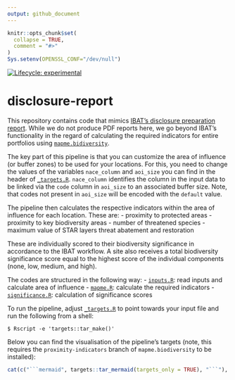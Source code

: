 ```yaml
---
output: github_document
---
```


<!-- README.md is generated from README.Rmd. Please edit that file -->

```r
knitr::opts_chunk$set(
  collapse = TRUE,
  comment = "#>"
)
Sys.setenv(OPENSSL_CONF="/dev/null")
```


<!-- badges: start -->
[![Lifecycle: experimental](https://img.shields.io/badge/lifecycle-experimental-orange.svg)](https://www.tidyverse.org/lifecycle/#experimental)
<!-- badges: end -->

# disclosure-report

This repository contains code that mimics [IBAT's disclosure preparation report](https://www.ibat-alliance.org/sample-downloads).
While we do not produce PDF reports here, we go beyond IBAT's functionality in
the regard of calculating the required indicators for entire portfolios using
[`mapme.bidiversity`](https://github.com/mapme-initiative/mapme.biodiversity).

The key part of this pipeline is that you can customize the area of influence 
(or buffer zones) to be used for your locations. For this, you need to
change the values of the variables `nace_column` and `aoi_size` you can find
in the header of [`_targets.R`](_targets.R). `nace_column` identifies the 
column in the input data to be linked via the `code` column in `aoi_size` 
to an associated buffer size. Note, that codes not present in `aoi_size` will
be encoded with the `default` value.

The pipeline then calculates the respective indicators within the area of influence 
for each location. These are:
- proximity to protected areas
- proximity to key biodiversity areas
- number of threatened species
- maximum value of STAR layers threat abatement and restoration

These are individually scored to their biodiversity significance in accordance
to the IBAT workflow. A site also receives a total biodiversity significance score
equal to the highest score of the individual components (none, low, medium, and high).

The codes are structured in the following way:
- [`inputs.R`](R/inputs.R): read inputs and calculate area of influence
- [`mapme.R`](R/mapme.R): calculate the required indicators
- [`significance.R`](R/significance.R): calculation of significance scores

To run the pipeline, adjust [`_targets.R`](_targets.R) to point towards your
input file and run the following from a shell:

```shell
$ Rscript -e 'targets::tar_make()'
```

Below you can find the visualisation of the pipeline's targets (note, this requires
the `proximity-indicators` branch of `mapme.biodiversity` to be installed):

```r
cat(c("```mermaid", targets::tar_mermaid(targets_only = TRUE), "```"), sep = "\n")
```



